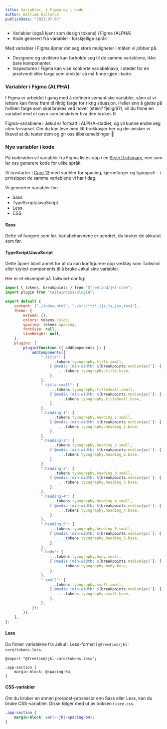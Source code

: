 ```yaml
---
title: Variabler, i Figma og i kode
author: William Killerud
publishDate: "2023.07.07"
---
```


<div className="jkl-portal-paragraph">
    <SuccessMessageBox role="none presentation" fullWidth title="Nye features">
        <ul className="jkl-list">
            <li className="jkl-list__item">Variabler (også kjent som design tokens) i Figma (ALPHA)</li>
            <li className="jkl-list__item">Kode generert fra variabler i forskjellige språk</li>
        </ul>
    </SuccessMessageBox>
</div>

Med variabler i Figma åpner det seg store muligheter i måten vi jobber på.

-   Designere og utviklere kan forholde seg til de samme variablene, ikke bare komponenter.
-   Inspectoren i Figma kan vise konkrete variabelnavn, i stedet for en pixelverdi eller farge som utvikler så må finne igjen i kode.

### Variabler i Figma (ALPHA)

I Figma er arbeidet i gang med å definere semantiske variabler, sånn at vi lettere kan finne fram til riktig farge for riktig situasjon. Heller enn å gjette på hvilken farge som skal brukes ved hover (stein? fjellgrå?), vil du finne en variabel med et navn som beskriver hva den brukes til.

Figma-variablene i Jøkul er fortsatt i ALPHA-stadiet, og vil kunne endre seg uten forvarsel. Om du kan leve med litt brekkasjer her og der ønsker vi likevel at du tester dem og gir oss tilbakemeldinger 🙇

### Nye variabler i kode

På kodesiden vil variabler fra Figma listes opp i en [Style Dictionary](https://amzn.github.io/style-dictionary/), noe som lar oss generere kode for ulike språk.

Vi tyvstarter i [Core 13](/blog/core-13) med varibler for spacing, kjernefarger og typografi – i prinsippet de samme variablene vi har i dag.

Vi genererer variabler for:

-   Sass
-   TypeScript/JavaScript
-   Less
-   CSS

#### Sass

Dette vil fungere som før. Variabelnavnene er uendret, du bruker de akkurat som før.

#### TypeScript/JavaScript

Dette åpner blant annet for at du kan konfigurere opp verktøy som Tailwind eller styled-components til å bruke Jøkul sine variabler.

Her er et eksempel på Tailwind-config:

```js
import { tokens, breakpoints } from "@fremtind/jkl-core";
import plugin from "tailwindcss/plugin";

export default {
    content: ["./index.html", "./src/**/*.{js,ts,jsx,tsx}"],
    theme: {
        extend: {},
        colors: tokens.color,
        spacing: tokens.spacing,
        fontSize: null,
        lineHeight: null,
    },
    plugins: [
        plugin(function ({ addComponents }) {
            addComponents({
                ".title": {
                    ...tokens.typography.title.small,
                    [`@media (min-width: ${breakpoints.medium}px)`]: {
                        ...tokens.typography.title.base,
                    },
                },
                ".title-small": {
                    ...tokens.typography.titleSmall.small,
                    [`@media (min-width: ${breakpoints.medium}px)`]: {
                        ...tokens.typography.titleSmall.base,
                    },
                },
                ".heading-1": {
                    ...tokens.typography.heading_1.small,
                    [`@media (min-width: ${breakpoints.medium}px)`]: {
                        ...tokens.typography.heading_1.base,
                    },
                },
                ".heading-2": {
                    ...tokens.typography.heading_2.small,
                    [`@media (min-width: ${breakpoints.medium}px)`]: {
                        ...tokens.typography.heading_2.base,
                    },
                },
                ".heading-3": {
                    ...tokens.typography.heading_3.small,
                    [`@media (min-width: ${breakpoints.medium}px)`]: {
                        ...tokens.typography.heading_3.base,
                    },
                },
                ".heading-4": {
                    ...tokens.typography.heading_4.small,
                    [`@media (min-width: ${breakpoints.medium}px)`]: {
                        ...tokens.typography.heading_4.base,
                    },
                },
                ".heading-5": {
                    ...tokens.typography.heading_5.small,
                    [`@media (min-width: ${breakpoints.medium}px)`]: {
                        ...tokens.typography.heading_5.base,
                    },
                },
                ".body": {
                    ...tokens.typography.body.small,
                    [`@media (min-width: ${breakpoints.medium}px)`]: {
                        ...tokens.typography.body.base,
                    },
                },
                ".small": {
                    ...tokens.typography.small.small,
                    [`@media (min-width: ${breakpoints.medium}px)`]: {
                        ...tokens.typography.small.base,
                    },
                },
            });
        }),
    ],
};
```

#### Less

Du finner variablene fra Jøkul i Less-format i `@fremtind/jkl-core/tokens.less`.

```less
@import "@fremtind/jkl-core/tokens.less";

.app-section {
    margin-block: @spacing-64;
}
```

#### CSS-variabler

Om du bruker en annen pre/post-prosessor enn Sass eller Less, kan du bruke CSS-variabler. Disse følger med ut av boksen i `core.css`.

```css
.app-section {
    margin-block: var(--jkl-spacing-64);
}
```
